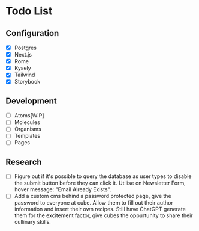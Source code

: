 # Todo List

## Configuration

- [x] Postgres
- [x] Next.js
- [x] Rome
- [x] Kysely
- [x] Tailwind
- [x] Storybook

## Development

- [ ] Atoms[WIP]
- [ ] Molecules
- [ ] Organisms
- [ ] Templates
- [ ] Pages

## Research

- [ ] Figure out if it's possible to query the database as user types to disable the submit button before they can click it. Utilise on Newsletter Form, hover message: "Email Already Exists".
- [ ] Add a custom cms behind a password protected page, give the password to everyone at cube. Allow them to fill out their author information and insert their own recipes. Still have ChatGPT generate them for the excitement factor, give cubes the oppurtunity to share their cullinary skills.